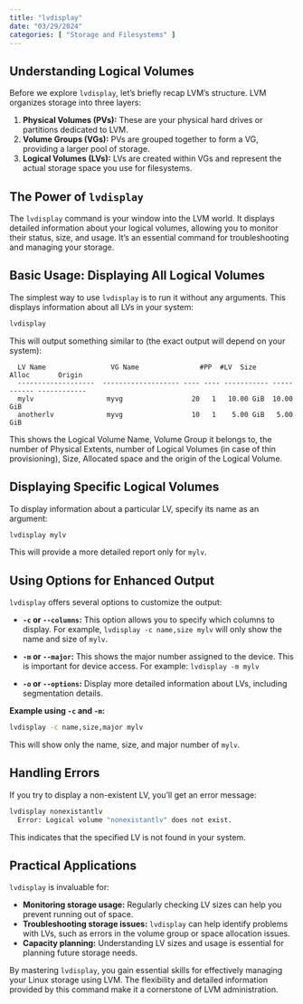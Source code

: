 ```yaml
---
title: "lvdisplay"
date: "03/29/2024"
categories: [ "Storage and Filesystems" ]
---
```

## Understanding Logical Volumes

Before we explore `lvdisplay`, let's briefly recap LVM's structure. LVM organizes storage into three layers:

1. **Physical Volumes (PVs):** These are your physical hard drives or partitions dedicated to LVM.
2. **Volume Groups (VGs):**  PVs are grouped together to form a VG, providing a larger pool of storage.
3. **Logical Volumes (LVs):**  LVs are created within VGs and represent the actual storage space you use for filesystems.


## The Power of `lvdisplay`

The `lvdisplay` command is your window into the LVM world. It displays detailed information about your logical volumes, allowing you to monitor their status, size, and usage.  It's an essential command for troubleshooting and managing your storage.

## Basic Usage: Displaying All Logical Volumes

The simplest way to use `lvdisplay` is to run it without any arguments. This displays information about all LVs in your system:

```bash
lvdisplay
```

This will output something similar to (the exact output will depend on your system):

```
  LV Name                VG Name               #PP  #LV  Size      Alloc       Origin
  -------------------  ------------------- ---- ---- ----------- ----------- ------------
  mylv                  myvg                 20   1   10.00 GiB  10.00 GiB
  anotherlv             myvg                 10   1    5.00 GiB   5.00 GiB
```

This shows the Logical Volume Name, Volume Group it belongs to, the number of Physical Extents, number of Logical Volumes (in case of thin provisioning), Size, Allocated space and the origin of the Logical Volume.

## Displaying Specific Logical Volumes

To display information about a particular LV, specify its name as an argument:

```bash
lvdisplay mylv
```

This will provide a more detailed report only for `mylv`.


##  Using Options for Enhanced Output

`lvdisplay` offers several options to customize the output:

* **`-c` or `--columns`:** This option allows you to specify which columns to display. For example, `lvdisplay -c name,size mylv` will only show the name and size of `mylv`.

* **`-m` or `--major`:** This shows the major number assigned to the device.  This is important for device access.  For example: `lvdisplay -m mylv`

* **`-o` or `--options`:** Display more detailed information about LVs, including segmentation details.


**Example using `-c` and `-m`:**

```bash
lvdisplay -c name,size,major mylv
```

This will show only the name, size, and major number of `mylv`.


## Handling Errors

If you try to display a non-existent LV, you'll get an error message:

```bash
lvdisplay nonexistantlv
  Error: Logical volume "nonexistantlv" does not exist.
```

This indicates that the specified LV is not found in your system.


##  Practical Applications

`lvdisplay` is invaluable for:

* **Monitoring storage usage:**  Regularly checking LV sizes can help you prevent running out of space.
* **Troubleshooting storage issues:**  `lvdisplay` can help identify problems with LVs, such as errors in the volume group or space allocation issues.
* **Capacity planning:** Understanding LV sizes and usage is essential for planning future storage needs.


By mastering `lvdisplay`, you gain essential skills for effectively managing your Linux storage using LVM.  The flexibility and detailed information provided by this command make it a cornerstone of LVM administration.

